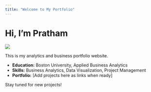 ```yaml
---
title: "Welcome to My Portfolio"
---
```


# Hi, I'm Pratham

![](images/pk.png)

This is my analytics and business portfolio website.

- **Education:** Boston University, Applied Business Analytics
- **Skills:** Business Analytics, Data Visualization, Project Management
- **Portfolio:** [Add projects here as links when ready]

Stay tuned for new projects!
